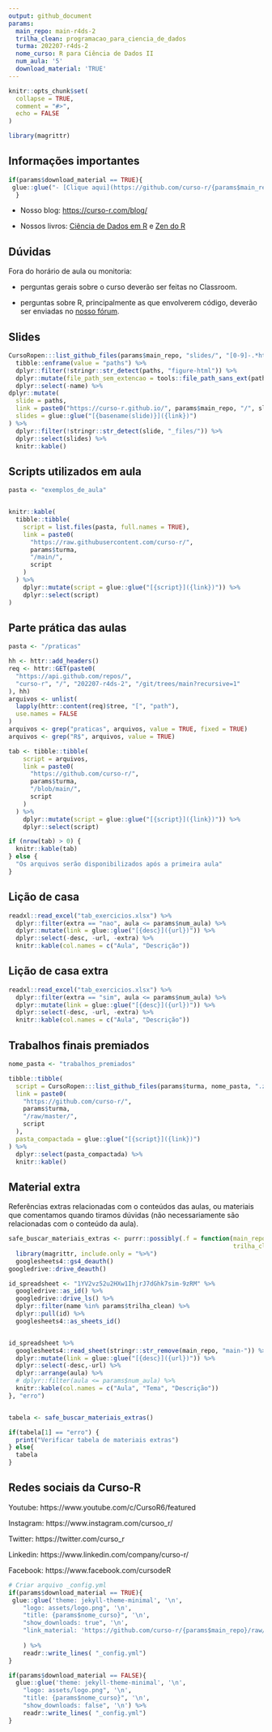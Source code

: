 ```yaml
---
output: github_document
params:
  main_repo: main-r4ds-2
  trilha_clean: programacao_para_ciencia_de_dados
  turma: 202207-r4ds-2
  nome_curso: R para Ciência de Dados II
  num_aula: '5'
  download_material: 'TRUE'
---
```


<!-- README.md is generated from README.Rmd. Please edit that file -->

```r
knitr::opts_chunk$set(
  collapse = TRUE,
  comment = "#>",
  echo = FALSE
)

library(magrittr)
```

## Informações importantes

```r
if(params$download_material == TRUE){
 glue::glue("- [Clique aqui](https://github.com/curso-r/{params$main_repo}/raw/master/material_do_curso.zip) para baixar o material do curso.")
  }
```

- Nosso blog: [https://curso-r.com/blog/](https://curso-r.com/blog/)

- Nossos livros: [Ciência de Dados em R](https://livro.curso-r.com/) e [Zen do R](https://curso-r.github.io/zen-do-r/)

## Dúvidas

Fora do horário de aula ou monitoria:

- perguntas gerais sobre o curso deverão ser feitas no Classroom.

- perguntas sobre R, principalmente as que envolverem código, deverão ser enviadas no [nosso fórum](https://discourse.curso-r.com/).


## Slides

```r
CursoRopen:::list_github_files(params$main_repo, "slides/", "[0-9]-.*html$") %>% 
  tibble::enframe(value = "paths") %>% 
  dplyr::filter(!stringr::str_detect(paths, "figure-html")) %>% 
  dplyr::mutate(file_path_sem_extencao = tools::file_path_sans_ext(paths)) %>% 
  dplyr::select(-name) %>% 
dplyr::mutate(
  slide = paths,
  link = paste0("https://curso-r.github.io/", params$main_repo, "/", slide),
  slides = glue::glue("[{basename(slide)}]({link})")
) %>% 
  dplyr::filter(!stringr::str_detect(slide, "_files/")) %>%
  dplyr::select(slides) %>% 
  knitr::kable()
```


## Scripts utilizados em aula

```r
pasta <- "exemplos_de_aula"


knitr::kable(
  tibble::tibble(
    script = list.files(pasta, full.names = TRUE),
    link = paste0(
      "https://raw.githubusercontent.com/curso-r/",
      params$turma,
      "/main/",
      script
    )
  ) %>%
    dplyr::mutate(script = glue::glue("[{script}]({link})")) %>%
    dplyr::select(script)
)
```

## Parte prática das aulas

```r
pasta <- "/praticas"

hh <- httr::add_headers()
req <- httr::GET(paste0(
  "https://api.github.com/repos/", 
  "curso-r", "/", "202207-r4ds-2", "/git/trees/main?recursive=1"
), hh)
arquivos <- unlist(
  lapply(httr::content(req)$tree, "[", "path"), 
  use.names = FALSE
)
arquivos <- grep("praticas", arquivos, value = TRUE, fixed = TRUE)
arquivos <- grep("R$", arquivos, value = TRUE)

tab <- tibble::tibble(
    script = arquivos,
    link = paste0(
      "https://github.com/curso-r/",
      params$turma,
      "/blob/main/",
      script
    )
  ) %>%
    dplyr::mutate(script = glue::glue("[{script}]({link})")) %>%
    dplyr::select(script)

if (nrow(tab) > 0) {
  knitr::kable(tab)
} else {
  "Os arquivos serão disponibilizados após a primeira aula"
}
```


## Lição de casa

```r
readxl::read_excel("tab_exercicios.xlsx") %>%
  dplyr::filter(extra == "nao", aula <= params$num_aula) %>%
  dplyr::mutate(link = glue::glue("[{desc}]({url})")) %>%
  dplyr::select(-desc, -url, -extra) %>%
  knitr::kable(col.names = c("Aula", "Descrição"))
```

## Lição de casa extra

```r
readxl::read_excel("tab_exercicios.xlsx") %>%
  dplyr::filter(extra == "sim", aula <= params$num_aula) %>%
  dplyr::mutate(link = glue::glue("[{desc}]({url})")) %>%
  dplyr::select(-desc, -url, -extra) %>%
  knitr::kable(col.names = c("Aula", "Descrição"))
```


## Trabalhos finais premiados

```r
nome_pasta <- "trabalhos_premiados"

tibble::tibble(
  script = CursoRopen:::list_github_files(params$turma, nome_pasta, ".zip|.rar"),
  link = paste0(
    "https://github.com/curso-r/",
    params$turma,
    "/raw/master/",
    script
  ),
  pasta_compactada = glue::glue("[{script}]({link})")
) %>% 
  dplyr::select(pasta_compactada) %>% 
  knitr::kable()
```



## Material extra

Referências extras relacionadas com o conteúdos das aulas, ou materiais que comentamos quando tiramos dúvidas (não necessariamente são relacionadas com o conteúdo da aula).

```r
safe_buscar_materiais_extras <- purrr::possibly(.f = function(main_repo = params$main_repo, 
                                                              trilha_clean = params$trilha_clean){
  library(magrittr, include.only = "%>%")
  googlesheets4::gs4_deauth()
googledrive::drive_deauth()

id_spreadsheet <- "1YV2vz52u2HXw1IhjrJ7dGhk7sim-9zRM" %>%
  googledrive::as_id() %>%
  googledrive::drive_ls() %>%
  dplyr::filter(name %in% params$trilha_clean) %>%
  dplyr::pull(id) %>%
  googlesheets4::as_sheets_id()


id_spreadsheet %>%
  googlesheets4::read_sheet(stringr::str_remove(main_repo, "main-")) %>%
  dplyr::mutate(link = glue::glue("[{desc}]({url})")) %>%
  dplyr::select(-desc,-url) %>%
  dplyr::arrange(aula) %>%
  # dplyr::filter(aula <= params$num_aula) %>%
  knitr::kable(col.names = c("Aula", "Tema", "Descrição")) 
}, "erro")


tabela <- safe_buscar_materiais_extras()

if(tabela[1] == "erro") {
  print("Verificar tabela de materiais extras")
} else{
  tabela
}

```

## Redes sociais da Curso-R


Youtube: https://www.youtube.com/c/CursoR6/featured

Instagram: https://www.instagram.com/cursoo_r/

Twitter: https://twitter.com/curso_r

Linkedin: https://www.linkedin.com/company/curso-r/

Facebook: https://www.facebook.com/cursodeR



```r
# Criar arquivo _config.yml
if(params$download_material == TRUE){
 glue::glue('theme: jekyll-theme-minimal', '\n',
    "logo: assets/logo.png", '\n',
    "title: {params$nome_curso}", '\n',
    "show_downloads: true", '\n',
    "link_material: 'https://github.com/curso-r/{params$main_repo}/raw/master/material_do_curso.zip'", '\n'
    
    ) %>%
    readr::write_lines( "_config.yml")
}

if(params$download_material == FALSE){
  glue::glue('theme: jekyll-theme-minimal', '\n',
    "logo: assets/logo.png", '\n',
    "title: {params$nome_curso}", '\n',
    "show_downloads: false", '\n') %>%
    readr::write_lines( "_config.yml")
}
```
